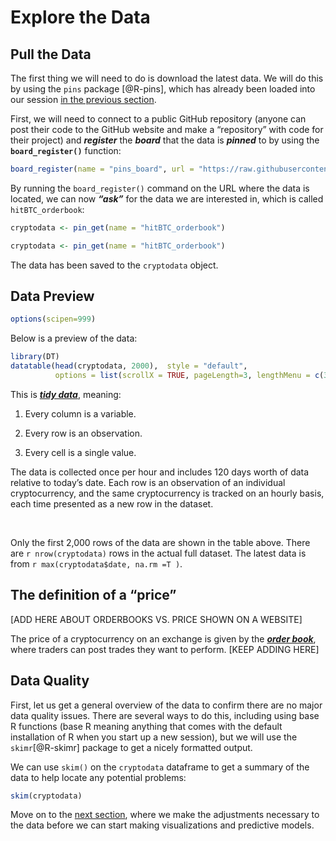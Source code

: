 # Explore the Data {#explore-data}

## Pull the Data

The first thing we will need to do is download the latest data. We will do this by using the `pins` package [@R-pins], which has already been loaded into our session [in the previous section](#installing-and-loading-packages).

First, we will need to connect to a public GitHub repository (anyone can post their code to the GitHub website and make a "repository" with code for their project) and ***register*** the ***board*** that the data is ***pinned*** to by using the **`board_register()`** function:

```r
board_register(name = "pins_board", url = "https://raw.githubusercontent.com/predictcrypto/pins/master/", board = "datatxt")
```

By running the `board_register()` command on the URL where the data is located, we can now ***"ask"*** for the data we are interested in, which is called `hitBTC_orderbook`:

```r
cryptodata <- pin_get(name = "hitBTC_orderbook")
```

<!-- Couldn't hide the progress bar so had to split it into a hidden code chunk instead -->

```r
cryptodata <- pin_get(name = "hitBTC_orderbook")
```

The data has been saved to the `cryptodata` object.

<!-- ```{r full_data_db_hidden, include=F} -->
<!-- library(DBI) -->
<!-- library(RMariaDB) -->

<!-- # Pull data: -->
<!-- ### SQL CONNECTION -->
<!-- getSqlConnection <- function(){ -->
<!--   con <- -->
<!--     dbConnect( -->
<!--       RMariaDB::MariaDB(), -->
<!--       username = '', -->
<!--       password = '', -->
<!--       host = '', -->
<!--       dbname = '' -->
<!--     ) -->
<!--   return(con) -->
<!-- } -->

<!-- database_connection <- getSqlConnection() -->

<!-- query <- "SELECT * FROM HitBTC_orderbook_USD WHERE quote_currency = 'USD' ORDER BY Date DESC LIMIT 1000000" -->
<!-- cryptodata <- dbFetch(dbSendQuery(database_connection, query)) -->
<!-- # Convert to tibble -->
<!-- cryptodata <- as_tibble(cryptodata)  -->

<!-- # Disconnect from the database -->
<!-- dbDisconnect(database_connection) -->

<!-- # Move date_time_utc to the front -->
<!-- cryptodata <- cryptodata %>% select(date_time_utc, everything()) -->

<!-- # Arrange showing most recent data first -->
<!-- cryptodata <- cryptodata %>% arrange(desc(date_time_utc)) -->

<!-- # Make sure it's UTC timezone -->
<!-- attr(cryptodata$date_time_utc, "tzone") <- "UTC" -->
<!-- ``` -->


## Data Preview {#data-preview}

```r
options(scipen=999)
```

Below is a preview of the data:

```r
library(DT)
datatable(head(cryptodata, 2000),  style = "default", 
          options = list(scrollX = TRUE, pageLength=3, lengthMenu = c(3, 5, 10)), rownames = F)
```

This is [***tidy data***](https://tidyr.tidyverse.org/articles/tidy-data.html), meaning:

1.  Every column is a variable.

2.  Every row is an observation.

3.  Every cell is a single value.

The data is collected once per hour and includes 120 days worth of data relative to today's date. Each row is an observation of an individual cryptocurrency, and the same cryptocurrency is tracked on an hourly basis, each time presented as a new row in the dataset.

<br>

Only the first 2,000 rows of the data are shown in the table above. There are `r nrow(cryptodata)` rows in the actual full dataset. The latest data is from `r max(cryptodata$date, na.rm =T )`.



## The definition of a "price"

[ADD HERE ABOUT ORDERBOOKS VS. PRICE SHOWN ON A WEBSITE]

The price of a cryptocurrency on an exchange is given by the [***order book***](https://www.investopedia.com/terms/o/order-book.asp), where traders can post trades they want to perform. [KEEP ADDING HERE]

<!-- A trade can be posted as a ***market*** order to purchase or sell the cryptocurrency at the currently most favori -->








## Data Quality {#data-quality}

First, let us get a general overview of the data to confirm there are no major data quality issues. There are several ways to do this, including using base R functions (base R meaning anything that comes with the default installation of R when you start up a new session), but we will use the `skimr`[@R-skimr] package to get a nicely formatted output.

We can use `skim()` on the `cryptodata` dataframe to get a summary of the data to help locate any potential problems:

```r
skim(cryptodata)
```

<!-- ```{r show_data_preview, echo=F} -->

<!-- # try this post-call -->

<!-- knitr::kable(data_quality_overview, longtable = TRUE, booktabs = TRUE) -->

<!-- ``` -->

<!-- The new object we just created and displayed `data_quality_overview` contains a lot of useful information pertaining to the quality of the data. The column `complete_rate` for example, gives the percentage of non-missing values for each of the columns in the `cryptodata` data. While the output is slightly cut off on the right side of the document, you can see the full output by running the code on your computer. What is even neater about the object we made through `skimr`, is that the result itself is a dataframe that we can use to make adjustments to the data as needed. -->

<!-- We can see the result `data_quality_overview` that we displayed has columns of its own: -->

<!-- ```{r show_skimr_colnames} -->
<!-- colnames(data_quality_overview) -->
<!-- ``` -->

<!-- We can then use the information contained within this result to manipulate the data itself. For example we could exclude columns where 30% or more of the data is missing by applying the filter `complete_rate > 0.7` by using `subset()`: -->

<!-- ```{r remove_nulls_70_30_skimr} -->
<!-- subset(data_quality_overview, complete_rate > 0.7) -->
<!-- ``` -->



<!-- Think about how the resulting object would have less values for the column `skim_variable`, and how those values (meaning all columns with a complete rate greater than 70%) could then themselves be used to select which columns to remove out of the original dataset. We will use this idea in the [next section](#data-prep) to make the necessary adjustments to the data to dynamically get rid of any columns in the data that are missing too many values or don't have any variation in values. -->

<!-- Looking at this summary, you may have noticed the `Date` field is a character data type, so that's something else that we will need to convert in the [next section where we focus on the data preparation steps](#data-prep) before visualizing and modeling the data. -->

Move on to the [next section](#data-prep), where we make the adjustments necessary to the data before we can start making visualizations and predictive models.




